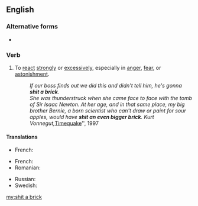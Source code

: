 ==English==

===Alternative forms===
* {{l|en|shit bricks}}

===Verb===
{{en-verb|head=[[shit]] [[a]] [[brick]]|shits a brick|shitting a brick|shit a brick|past2=shat a brick|past3=shitted a brick|shit a brick|past_ptc2=shitted a brick|past_ptc3=shat a brick}}

# {{label|en|idiomatic|vulgar}} To [[react]] [[strongly]] or [[excessively]], especially in [[anger]], [[fear]], or [[astonishment]].
#: ''If our boss finds out we did this and didn't tell him, he's gonna '''shit a brick'''.''
#: ''She was thunderstruck when she came face to face with the tomb of Sir Isaac Newton. At her age, and in that same place, my big brother Bernie, a born scientist who can't draw or paint for sour apples, would have '''shit an even bigger brick'''. Kurt Vonnegut, ''[[:w:Timequake|Timequake]]'', 1997

====Translations====
{{trans-top|To react strongly in anger}}
* French: {{t+|fr|chier une pendule}} {{qualifier|to shit a clock}}
{{trans-mid}}
{{trans-bottom}}

{{trans-top|To react strongly in fear}}
* French: {{t+|fr|chier dans son froc}} {{qualifier|to shit in one's pants}}
* Romanian: {{t|ro|a se căca pe el de frică}}
{{trans-mid}}
* Russian: {{t+|ru|обосра́ться кирпичами}}
* Swedish: {{t|sv|skita knäck}}
{{trans-bottom}}

[[my:shit a brick]]